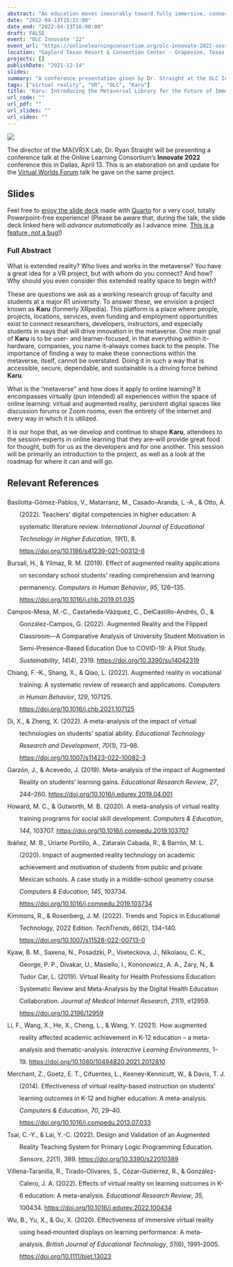 ```yaml
---
abstract: "As education moves inexorably toward fully immersive, connected experiences, it is important to ensure openness, transparency, and collaboration. Karu (formerly XRpedia, the eXtended Reality encyclopedia) is an ongoing project that seeks to do precisely that. This session will introduce the project, its motivation, and the roadmap ahead."
date: "2022-04-13T15:15:00"
date_end: "2022-04-13T16:00:00"
draft: FALSE
event: "OLC Innovate '22"
event_url: "https://onlinelearningconsortium.org/olc-innovate-2022-session-page/?session=10765"
location: "Gaylord Texan Resort & Convention Center - Grapevine, Texas - Room: Dallas 3-4"
projects: []
publishDate: "2021-12-14"
slides: 
summary: "A conference presentation given by Dr. Straight at the OLC Innovate 2022 conference."
tags: ["virtual reality", "VR", "OLC", "Karu"]
title: 'Karu: Introducing the Metaversal Library for the Future of Immersive Learning'
url_code: ""
url_pdf: ""
url_slides: ""
url_video: ""
---
```


![](featured.jpeg)

The director of the MA{VR}X Lab, Dr. Ryan Straight will be presenting a conference talk at the Online Learning Consortium's **Innovate 2022** conference this in Dallas, April 13. This is an elaboration on and update for the [Virtual Worlds Forum](https://mavrxlab.org/event/vwf21/) talk he gave on the same project.

## Slides

Feel free to [enjoy the slide deck](deck/) made with [Quarto](https://quarto.org) for a very cool, totally Powerpoint-free experience! (Please be aware that, during the talk, the slide deck linked here will *advance automatically* as I advance mine. [This is a feature, not a bug!](https://quarto.org/docs/presentations/revealjs/presenting.html#multiplex))


### Full Abstract

What is extended reality? Who lives and works in the metaverse? You have a great idea for a VR project, but with whom do you connect? And how? Why should you even consider this extended reality space to begin with?

These are questions we ask as a working research group of faculty and students at a major R1 university. To answer these, we envision a project known as **Karu** (formerly XRpedia). This platform is a place where people, projects, locations, services, even funding and employment opportunities exist to connect researchers, developers, instructors, and especially students in ways that will drive innovation in the metaverse. One main goal of **Karu** is to be user- and learner-focused, in that everything within it--hardware, companies, you name it--always comes back to the people. The importance of finding a way to make these connections within the metaverse, itself, cannot be overstated. Doing it in such a way that is accessible, secure, dependable, and sustainable is a driving force behind **Karu**.

What is the "metaverse" and how does it apply to online learning? It encompasses virtually (pun intended) all experiences within the space of online learning: virtual and augmented reality, persistent digital spaces like discussion forums or Zoom rooms, even the entirety of the internet and every way in which it is utilized.

It is our hope that, as we develop and continue to shape **Karu**, attendees to the session--experts in online learning that they are--will provide great food for thought, both for us as the developers and for one another. This session will be primarily an introduction to the project, as well as a look at the roadmap for where it can and will go.

## Relevant References

<div class="csl-bib-body" style="line-height: 2; margin-left: 2em; text-indent:-2em;">
  <div class="csl-entry">Basilotta-Gómez-Pablos, V., Matarranz, M., Casado-Aranda, L.-A., &amp; Otto, A. (2022). Teachers’ digital competencies in higher education: A systematic literature review. <i>International Journal of Educational Technology in Higher Education</i>, <i>19</i>(1), 8. <a href="https://doi.org/10.1186/s41239-021-00312-8">https://doi.org/10.1186/s41239-021-00312-8</a></div>
  <span class="Z3988" title="url_ver=Z39.88-2004&amp;ctx_ver=Z39.88-2004&amp;rfr_id=info%3Asid%2Fzotero.org%3A2&amp;rft_id=info%3Adoi%2F10.1186%2Fs41239-021-00312-8&amp;rft_val_fmt=info%3Aofi%2Ffmt%3Akev%3Amtx%3Ajournal&amp;rft.genre=article&amp;rft.atitle=Teachers%E2%80%99%20digital%20competencies%20in%20higher%20education%3A%20a%20systematic%20literature%20review&amp;rft.jtitle=International%20Journal%20of%20Educational%20Technology%20in%20Higher%20Education&amp;rft.stitle=Int%20J%20Educ%20Technol%20High%20Educ&amp;rft.volume=19&amp;rft.issue=1&amp;rft.aufirst=Ver%C3%B3nica&amp;rft.aulast=Basilotta-G%C3%B3mez-Pablos&amp;rft.au=Ver%C3%B3nica%20Basilotta-G%C3%B3mez-Pablos&amp;rft.au=Mar%C3%ADa%20Matarranz&amp;rft.au=Luis-Alberto%20Casado-Aranda&amp;rft.au=Ana%20Otto&amp;rft.date=2022-12&amp;rft.pages=8&amp;rft.issn=2365-9440&amp;rft.language=en"></span>
  <div class="csl-entry">Bursali, H., &amp; Yilmaz, R. M. (2019). Effect of augmented reality applications on secondary school students’ reading comprehension and learning permanency. <i>Computers in Human Behavior</i>, <i>95</i>, 126–135. <a href="https://doi.org/10.1016/j.chb.2019.01.035">https://doi.org/10.1016/j.chb.2019.01.035</a></div>
  <span class="Z3988" title="url_ver=Z39.88-2004&amp;ctx_ver=Z39.88-2004&amp;rfr_id=info%3Asid%2Fzotero.org%3A2&amp;rft_id=info%3Adoi%2F10.1016%2Fj.chb.2019.01.035&amp;rft_val_fmt=info%3Aofi%2Ffmt%3Akev%3Amtx%3Ajournal&amp;rft.genre=article&amp;rft.atitle=Effect%20of%20augmented%20reality%20applications%20on%20secondary%20school%20students'%20reading%20comprehension%20and%20learning%20permanency&amp;rft.jtitle=Computers%20in%20Human%20Behavior&amp;rft.stitle=Computers%20in%20Human%20Behavior&amp;rft.volume=95&amp;rft.aufirst=Hamiyet&amp;rft.aulast=Bursali&amp;rft.au=Hamiyet%20Bursali&amp;rft.au=Rabia%20Meryem%20Yilmaz&amp;rft.date=2019-06-01&amp;rft.pages=126-135&amp;rft.spage=126&amp;rft.epage=135&amp;rft.issn=0747-5632&amp;rft.language=en"></span>
  <div class="csl-entry">Campos-Mesa, M.-C., Castañeda-Vázquez, C., DelCastillo-Andrés, Ó., &amp; González-Campos, G. (2022). Augmented Reality and the Flipped Classroom—A Comparative Analysis of University Student Motivation in Semi-Presence-Based Education Due to COVID-19: A Pilot Study. <i>Sustainability</i>, <i>14</i>(4), 2319. <a href="https://doi.org/10.3390/su14042319">https://doi.org/10.3390/su14042319</a></div>
  <span class="Z3988" title="url_ver=Z39.88-2004&amp;ctx_ver=Z39.88-2004&amp;rfr_id=info%3Asid%2Fzotero.org%3A2&amp;rft_id=info%3Adoi%2F10.3390%2Fsu14042319&amp;rft_val_fmt=info%3Aofi%2Ffmt%3Akev%3Amtx%3Ajournal&amp;rft.genre=article&amp;rft.atitle=Augmented%20Reality%20and%20the%20Flipped%20Classroom%E2%80%94A%20Comparative%20Analysis%20of%20University%20Student%20Motivation%20in%20Semi-Presence-Based%20Education%20Due%20to%20COVID-19%3A%20A%20Pilot%20Study&amp;rft.jtitle=Sustainability&amp;rft.stitle=Sustainability&amp;rft.volume=14&amp;rft.issue=4&amp;rft.aufirst=Mar%C3%ADa-Carmen&amp;rft.aulast=Campos-Mesa&amp;rft.au=Mar%C3%ADa-Carmen%20Campos-Mesa&amp;rft.au=Carolina%20Casta%C3%B1eda-V%C3%A1zquez&amp;rft.au=%C3%93scar%20DelCastillo-Andr%C3%A9s&amp;rft.au=Gloria%20Gonz%C3%A1lez-Campos&amp;rft.date=2022-02-18&amp;rft.pages=2319&amp;rft.issn=2071-1050&amp;rft.language=en"></span>
  <div class="csl-entry">Chiang, F.-K., Shang, X., &amp; Qiao, L. (2022). Augmented reality in vocational training: A systematic review of research and applications. <i>Computers in Human Behavior</i>, <i>129</i>, 107125. <a href="https://doi.org/10.1016/j.chb.2021.107125">https://doi.org/10.1016/j.chb.2021.107125</a></div>
  <span class="Z3988" title="url_ver=Z39.88-2004&amp;ctx_ver=Z39.88-2004&amp;rfr_id=info%3Asid%2Fzotero.org%3A2&amp;rft_id=info%3Adoi%2F10.1016%2Fj.chb.2021.107125&amp;rft_val_fmt=info%3Aofi%2Ffmt%3Akev%3Amtx%3Ajournal&amp;rft.genre=article&amp;rft.atitle=Augmented%20reality%20in%20vocational%20training%3A%20A%20systematic%20review%20of%20research%20and%20applications&amp;rft.jtitle=Computers%20in%20Human%20Behavior&amp;rft.stitle=Computers%20in%20Human%20Behavior&amp;rft.volume=129&amp;rft.aufirst=Feng-Kuang&amp;rft.aulast=Chiang&amp;rft.au=Feng-Kuang%20Chiang&amp;rft.au=Xiaojing%20Shang&amp;rft.au=Lu%20Qiao&amp;rft.date=2022-04&amp;rft.pages=107125&amp;rft.issn=07475632&amp;rft.language=en"></span>
  <div class="csl-entry">Di, X., &amp; Zheng, X. (2022). A meta-analysis of the impact of virtual technologies on students’ spatial ability. <i>Educational Technology Research and Development</i>, <i>70</i>(1), 73–98. <a href="https://doi.org/10.1007/s11423-022-10082-3">https://doi.org/10.1007/s11423-022-10082-3</a></div>
  <span class="Z3988" title="url_ver=Z39.88-2004&amp;ctx_ver=Z39.88-2004&amp;rfr_id=info%3Asid%2Fzotero.org%3A2&amp;rft_id=info%3Adoi%2F10.1007%2Fs11423-022-10082-3&amp;rft_val_fmt=info%3Aofi%2Ffmt%3Akev%3Amtx%3Ajournal&amp;rft.genre=article&amp;rft.atitle=A%20meta-analysis%20of%20the%20impact%20of%20virtual%20technologies%20on%20students%E2%80%99%20spatial%20ability&amp;rft.jtitle=Educational%20technology%20research%20and%20development&amp;rft.stitle=Education%20Tech%20Research%20Dev&amp;rft.volume=70&amp;rft.issue=1&amp;rft.aufirst=Xuan&amp;rft.aulast=Di&amp;rft.au=Xuan%20Di&amp;rft.au=Xudong%20Zheng&amp;rft.date=2022-02&amp;rft.pages=73-98&amp;rft.spage=73&amp;rft.epage=98&amp;rft.issn=1042-1629%2C%201556-6501&amp;rft.language=en"></span>
  <div class="csl-entry">Garzón, J., &amp; Acevedo, J. (2019). Meta-analysis of the impact of Augmented Reality on students’ learning gains. <i>Educational Research Review</i>, <i>27</i>, 244–260. <a href="https://doi.org/10.1016/j.edurev.2019.04.001">https://doi.org/10.1016/j.edurev.2019.04.001</a></div>
  <span class="Z3988" title="url_ver=Z39.88-2004&amp;ctx_ver=Z39.88-2004&amp;rfr_id=info%3Asid%2Fzotero.org%3A2&amp;rft_id=info%3Adoi%2F10.1016%2Fj.edurev.2019.04.001&amp;rft_val_fmt=info%3Aofi%2Ffmt%3Akev%3Amtx%3Ajournal&amp;rft.genre=article&amp;rft.atitle=Meta-analysis%20of%20the%20impact%20of%20Augmented%20Reality%20on%20students%E2%80%99%20learning%20gains&amp;rft.jtitle=Educational%20Research%20Review&amp;rft.stitle=Educational%20Research%20Review&amp;rft.volume=27&amp;rft.aufirst=Juan&amp;rft.aulast=Garz%C3%B3n&amp;rft.au=Juan%20Garz%C3%B3n&amp;rft.au=Juan%20Acevedo&amp;rft.date=2019-06-01&amp;rft.pages=244-260&amp;rft.spage=244&amp;rft.epage=260&amp;rft.issn=1747-938X&amp;rft.language=en"></span>
  <div class="csl-entry">Howard, M. C., &amp; Gutworth, M. B. (2020). A meta-analysis of virtual reality training programs for social skill development. <i>Computers &amp; Education</i>, <i>144</i>, 103707. <a href="https://doi.org/10.1016/j.compedu.2019.103707">https://doi.org/10.1016/j.compedu.2019.103707</a></div>
  <span class="Z3988" title="url_ver=Z39.88-2004&amp;ctx_ver=Z39.88-2004&amp;rfr_id=info%3Asid%2Fzotero.org%3A2&amp;rft_id=info%3Adoi%2F10.1016%2Fj.compedu.2019.103707&amp;rft_val_fmt=info%3Aofi%2Ffmt%3Akev%3Amtx%3Ajournal&amp;rft.genre=article&amp;rft.atitle=A%20meta-analysis%20of%20virtual%20reality%20training%20programs%20for%20social%20skill%20development&amp;rft.jtitle=Computers%20%26%20Education&amp;rft.stitle=Computers%20%26%20Education&amp;rft.volume=144&amp;rft.aufirst=Matt%20C.&amp;rft.aulast=Howard&amp;rft.au=Matt%20C.%20Howard&amp;rft.au=Melissa%20B.%20Gutworth&amp;rft.date=2020-01-01&amp;rft.pages=103707&amp;rft.issn=0360-1315&amp;rft.language=en"></span>
  <div class="csl-entry">Ibáñez, M. B., Uriarte Portillo, A., Zatarain Cabada, R., &amp; Barrón, M. L. (2020). Impact of augmented reality technology on academic achievement and motivation of students from public and private Mexican schools. A case study in a middle-school geometry course. <i>Computers &amp; Education</i>, <i>145</i>, 103734. <a href="https://doi.org/10.1016/j.compedu.2019.103734">https://doi.org/10.1016/j.compedu.2019.103734</a></div>
  <span class="Z3988" title="url_ver=Z39.88-2004&amp;ctx_ver=Z39.88-2004&amp;rfr_id=info%3Asid%2Fzotero.org%3A2&amp;rft_id=info%3Adoi%2F10.1016%2Fj.compedu.2019.103734&amp;rft_val_fmt=info%3Aofi%2Ffmt%3Akev%3Amtx%3Ajournal&amp;rft.genre=article&amp;rft.atitle=Impact%20of%20augmented%20reality%20technology%20on%20academic%20achievement%20and%20motivation%20of%20students%20from%20public%20and%20private%20Mexican%20schools.%20A%20case%20study%20in%20a%20middle-school%20geometry%20course&amp;rft.jtitle=Computers%20%26%20Education&amp;rft.stitle=Computers%20%26%20Education&amp;rft.volume=145&amp;rft.aufirst=Mar%C3%ADa%20Blanca&amp;rft.aulast=Ib%C3%A1%C3%B1ez&amp;rft.au=Mar%C3%ADa%20Blanca%20Ib%C3%A1%C3%B1ez&amp;rft.au=Aldo%20Uriarte%20Portillo&amp;rft.au=Ram%C3%B3n%20Zatarain%20Cabada&amp;rft.au=Mar%C3%ADa%20Luc%C3%ADa%20Barr%C3%B3n&amp;rft.date=2020-02-01&amp;rft.pages=103734&amp;rft.issn=0360-1315&amp;rft.language=en"></span>
  <div class="csl-entry">Kimmons, R., &amp; Rosenberg, J. M. (2022). Trends and Topics in Educational Technology, 2022 Edition. <i>TechTrends</i>, <i>66</i>(2), 134–140. <a href="https://doi.org/10.1007/s11528-022-00713-0">https://doi.org/10.1007/s11528-022-00713-0</a></div>
  <span class="Z3988" title="url_ver=Z39.88-2004&amp;ctx_ver=Z39.88-2004&amp;rfr_id=info%3Asid%2Fzotero.org%3A2&amp;rft_id=info%3Adoi%2F10.1007%2Fs11528-022-00713-0&amp;rft_val_fmt=info%3Aofi%2Ffmt%3Akev%3Amtx%3Ajournal&amp;rft.genre=article&amp;rft.atitle=Trends%20and%20Topics%20in%20Educational%20Technology%2C%202022%20Edition&amp;rft.jtitle=TechTrends&amp;rft.stitle=TechTrends&amp;rft.volume=66&amp;rft.issue=2&amp;rft.aufirst=Royce&amp;rft.aulast=Kimmons&amp;rft.au=Royce%20Kimmons&amp;rft.au=Joshua%20M.%20Rosenberg&amp;rft.date=2022-03&amp;rft.pages=134-140&amp;rft.spage=134&amp;rft.epage=140&amp;rft.issn=8756-3894%2C%201559-7075&amp;rft.language=en"></span>
  <div class="csl-entry">Kyaw, B. M., Saxena, N., Posadzki, P., Vseteckova, J., Nikolaou, C. K., George, P. P., Divakar, U., Masiello, I., Kononowicz, A. A., Zary, N., &amp; Tudor Car, L. (2019). Virtual Reality for Health Professions Education: Systematic Review and Meta-Analysis by the Digital Health Education Collaboration. <i>Journal of Medical Internet Research</i>, <i>21</i>(1), e12959. <a href="https://doi.org/10.2196/12959">https://doi.org/10.2196/12959</a></div>
  <span class="Z3988" title="url_ver=Z39.88-2004&amp;ctx_ver=Z39.88-2004&amp;rfr_id=info%3Asid%2Fzotero.org%3A2&amp;rft_id=info%3Adoi%2F10.2196%2F12959&amp;rft_val_fmt=info%3Aofi%2Ffmt%3Akev%3Amtx%3Ajournal&amp;rft.genre=article&amp;rft.atitle=Virtual%20Reality%20for%20Health%20Professions%20Education%3A%20Systematic%20Review%20and%20Meta-Analysis%20by%20the%20Digital%20Health%20Education%20Collaboration&amp;rft.jtitle=Journal%20of%20Medical%20Internet%20Research&amp;rft.stitle=J%20Med%20Internet%20Res&amp;rft.volume=21&amp;rft.issue=1&amp;rft.aufirst=Bhone%20Myint&amp;rft.aulast=Kyaw&amp;rft.au=Bhone%20Myint%20Kyaw&amp;rft.au=Nakul%20Saxena&amp;rft.au=Pawel%20Posadzki&amp;rft.au=Jitka%20Vseteckova&amp;rft.au=Charoula%20Konstantia%20Nikolaou&amp;rft.au=Pradeep%20Paul%20George&amp;rft.au=Ushashree%20Divakar&amp;rft.au=Italo%20Masiello&amp;rft.au=Andrzej%20A%20Kononowicz&amp;rft.au=Nabil%20Zary&amp;rft.au=Lorainne%20Tudor%20Car&amp;rft.date=2019-01-22&amp;rft.pages=e12959&amp;rft.issn=1438-8871&amp;rft.language=en"></span>
  <div class="csl-entry">Li, F., Wang, X., He, X., Cheng, L., &amp; Wang, Y. (2021). How augmented reality affected academic achievement in K-12 education – a meta-analysis and thematic-analysis. <i>Interactive Learning Environments</i>, 1–19. <a href="https://doi.org/10.1080/10494820.2021.2012810">https://doi.org/10.1080/10494820.2021.2012810</a></div>
  <span class="Z3988" title="url_ver=Z39.88-2004&amp;ctx_ver=Z39.88-2004&amp;rfr_id=info%3Asid%2Fzotero.org%3A2&amp;rft_id=info%3Adoi%2F10.1080%2F10494820.2021.2012810&amp;rft_val_fmt=info%3Aofi%2Ffmt%3Akev%3Amtx%3Ajournal&amp;rft.genre=article&amp;rft.atitle=How%20augmented%20reality%20affected%20academic%20achievement%20in%20K-12%20education%20%E2%80%93%20a%20meta-analysis%20and%20thematic-analysis&amp;rft.jtitle=Interactive%20Learning%20Environments&amp;rft.stitle=Interactive%20Learning%20Environments&amp;rft.aufirst=Feng&amp;rft.aulast=Li&amp;rft.au=Feng%20Li&amp;rft.au=Xi%20Wang&amp;rft.au=Xiaona%20He&amp;rft.au=Liang%20Cheng&amp;rft.au=Yiyu%20Wang&amp;rft.date=2021-12-19&amp;rft.pages=1-19&amp;rft.spage=1&amp;rft.epage=19&amp;rft.issn=1049-4820%2C%201744-5191&amp;rft.language=en"></span>
  <div class="csl-entry">Merchant, Z., Goetz, E. T., Cifuentes, L., Keeney-Kennicutt, W., &amp; Davis, T. J. (2014). Effectiveness of virtual reality-based instruction on students’ learning outcomes in K-12 and higher education: A meta-analysis. <i>Computers &amp; Education</i>, <i>70</i>, 29–40. <a href="https://doi.org/10.1016/j.compedu.2013.07.033">https://doi.org/10.1016/j.compedu.2013.07.033</a></div>
  <span class="Z3988" title="url_ver=Z39.88-2004&amp;ctx_ver=Z39.88-2004&amp;rfr_id=info%3Asid%2Fzotero.org%3A2&amp;rft_id=info%3Adoi%2F10.1016%2Fj.compedu.2013.07.033&amp;rft_val_fmt=info%3Aofi%2Ffmt%3Akev%3Amtx%3Ajournal&amp;rft.genre=article&amp;rft.atitle=Effectiveness%20of%20virtual%20reality-based%20instruction%20on%20students'%20learning%20outcomes%20in%20K-12%20and%20higher%20education%3A%20A%20meta-analysis&amp;rft.jtitle=Computers%20%26%20Education&amp;rft.stitle=Computers%20%26%20Education&amp;rft.volume=70&amp;rft.aufirst=Zahira&amp;rft.aulast=Merchant&amp;rft.au=Zahira%20Merchant&amp;rft.au=Ernest%20T.%20Goetz&amp;rft.au=Lauren%20Cifuentes&amp;rft.au=Wendy%20Keeney-Kennicutt&amp;rft.au=Trina%20J.%20Davis&amp;rft.date=2014-01-01&amp;rft.pages=29-40&amp;rft.spage=29&amp;rft.epage=40&amp;rft.issn=0360-1315&amp;rft.language=en"></span>
  <div class="csl-entry">Tsai, C.-Y., &amp; Lai, Y.-C. (2022). Design and Validation of an Augmented Reality Teaching System for Primary Logic Programming Education. <i>Sensors</i>, <i>22</i>(1), 389. <a href="https://doi.org/10.3390/s22010389">https://doi.org/10.3390/s22010389</a></div>
  <span class="Z3988" title="url_ver=Z39.88-2004&amp;ctx_ver=Z39.88-2004&amp;rfr_id=info%3Asid%2Fzotero.org%3A2&amp;rft_id=info%3Adoi%2F10.3390%2Fs22010389&amp;rft_val_fmt=info%3Aofi%2Ffmt%3Akev%3Amtx%3Ajournal&amp;rft.genre=article&amp;rft.atitle=Design%20and%20Validation%20of%20an%20Augmented%20Reality%20Teaching%20System%20for%20Primary%20Logic%20Programming%20Education&amp;rft.jtitle=Sensors&amp;rft.stitle=Sensors&amp;rft.volume=22&amp;rft.issue=1&amp;rft.aufirst=Chi-Yi&amp;rft.aulast=Tsai&amp;rft.au=Chi-Yi%20Tsai&amp;rft.au=Yu-Cheng%20Lai&amp;rft.date=2022-01-05&amp;rft.pages=389&amp;rft.issn=1424-8220&amp;rft.language=en"></span>
  <div class="csl-entry">Villena-Taranilla, R., Tirado-Olivares, S., Cózar-Gutiérrez, R., &amp; González-Calero, J. A. (2022). Effects of virtual reality on learning outcomes in K-6 education: A meta-analysis. <i>Educational Research Review</i>, <i>35</i>, 100434. <a href="https://doi.org/10.1016/j.edurev.2022.100434">https://doi.org/10.1016/j.edurev.2022.100434</a></div>
  <span class="Z3988" title="url_ver=Z39.88-2004&amp;ctx_ver=Z39.88-2004&amp;rfr_id=info%3Asid%2Fzotero.org%3A2&amp;rft_id=info%3Adoi%2F10.1016%2Fj.edurev.2022.100434&amp;rft_val_fmt=info%3Aofi%2Ffmt%3Akev%3Amtx%3Ajournal&amp;rft.genre=article&amp;rft.atitle=Effects%20of%20virtual%20reality%20on%20learning%20outcomes%20in%20K-6%20education%3A%20A%20meta-analysis&amp;rft.jtitle=Educational%20Research%20Review&amp;rft.stitle=Educational%20Research%20Review&amp;rft.volume=35&amp;rft.aufirst=Rafael&amp;rft.aulast=Villena-Taranilla&amp;rft.au=Rafael%20Villena-Taranilla&amp;rft.au=Sergio%20Tirado-Olivares&amp;rft.au=Ram%C3%B3n%20C%C3%B3zar-Guti%C3%A9rrez&amp;rft.au=Jos%C3%A9%20Antonio%20Gonz%C3%A1lez-Calero&amp;rft.date=2022-02-01&amp;rft.pages=100434&amp;rft.issn=1747-938X&amp;rft.language=en"></span>
  <div class="csl-entry">Wu, B., Yu, X., &amp; Gu, X. (2020). Effectiveness of immersive virtual reality using head‐mounted displays on learning performance: A meta‐analysis. <i>British Journal of Educational Technology</i>, <i>51</i>(6), 1991–2005. <a href="https://doi.org/10.1111/bjet.13023">https://doi.org/10.1111/bjet.13023</a></div>
  <span class="Z3988" title="url_ver=Z39.88-2004&amp;ctx_ver=Z39.88-2004&amp;rfr_id=info%3Asid%2Fzotero.org%3A2&amp;rft_id=info%3Adoi%2F10.1111%2Fbjet.13023&amp;rft_val_fmt=info%3Aofi%2Ffmt%3Akev%3Amtx%3Ajournal&amp;rft.genre=article&amp;rft.atitle=Effectiveness%20of%20immersive%20virtual%20reality%20using%20head%E2%80%90mounted%20displays%20on%20learning%20performance%3A%20A%20meta%E2%80%90analysis&amp;rft.jtitle=British%20Journal%20of%20Educational%20Technology&amp;rft.stitle=Br.%20J.%20Educ.%20Technol.&amp;rft.volume=51&amp;rft.issue=6&amp;rft.aufirst=Bian&amp;rft.aulast=Wu&amp;rft.au=Bian%20Wu&amp;rft.au=Xiaoxue%20Yu&amp;rft.au=Xiaoqing%20Gu&amp;rft.date=2020-11&amp;rft.pages=1991-2005&amp;rft.spage=1991&amp;rft.epage=2005&amp;rft.issn=0007-1013%2C%201467-8535&amp;rft.language=en"></span>
</div>